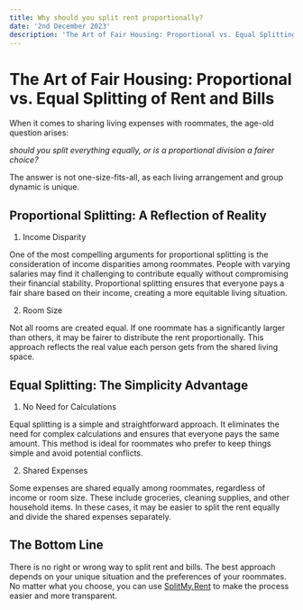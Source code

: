```yaml
---
title: Why should you split rent proportionally?
date: '2nd December 2023'
description: 'The Art of Fair Housing: Proportional vs. Equal Splitting of Rent and Bills'
---
```


# The Art of Fair Housing: Proportional vs. Equal Splitting of Rent and Bills

When it comes to sharing living expenses with roommates, the age-old question arises:

*should you split everything equally, or is a proportional division a fairer choice?*

The answer is not one-size-fits-all, as each living arrangement and group dynamic is unique.

## Proportional Splitting: A Reflection of Reality

1. Income Disparity

One of the most compelling arguments for proportional splitting is the consideration of income disparities among roommates. People with varying salaries may find it challenging to contribute equally without compromising their financial stability. Proportional splitting ensures that everyone pays a fair share based on their income, creating a more equitable living situation.

2. Room Size

Not all rooms are created equal. If one roommate has a significantly larger than others, it may be fairer to distribute the rent proportionally. This approach reflects the real value each person gets from the shared living space.

<NavigateToAppButton text="Try it now" />

## Equal Splitting: The Simplicity Advantage

1. No Need for Calculations

Equal splitting is a simple and straightforward approach. It eliminates the need for complex calculations and ensures that everyone pays the same amount. This method is ideal for roommates who prefer to keep things simple and avoid potential conflicts.

2. Shared Expenses

Some expenses are shared equally among roommates, regardless of income or room size. These include groceries, cleaning supplies, and other household items. In these cases, it may be easier to split the rent equally and divide the shared expenses separately.

<NavigateToAppButton text="Try splitting equally!" />

## The Bottom Line

There is no right or wrong way to split rent and bills. The best approach depends on your unique situation and the preferences of your roommates.
No matter what you choose, you can use [SplitMy.Rent](https://splitmy.rent) to make the process easier and more transparent.
